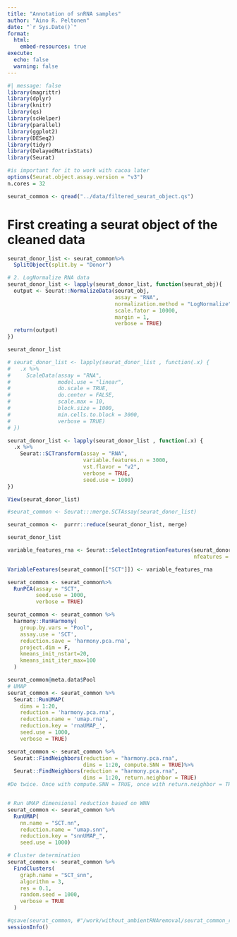 ```yaml
---
title: "Annotation of snRNA samples"
author: "Aino R. Peltonen"
date: "`r Sys.Date()`"
format:
  html:
    embed-resources: true
execute: 
  echo: false
  warning: false
---
```


```r
#| message: false
library(magrittr)
library(dplyr)
library(knitr)
library(qs)
library(scHelper)
library(parallel)
library(ggplot2)
library(DESeq2)
library(tidyr)
library(DelayedMatrixStats)
library(Seurat)

#is important for it to work with cacoa later
options(Seurat.object.assay.version = "v3")
n.cores = 32

seurat_common <- qread("../data/filtered_seurat_object.qs")
```

# First creating a seurat object of the cleaned data



```r
seurat_donor_list <- seurat_common%>%
  SplitObject(split.by = "Donor")

# 2. LogNormalize RNA data
seurat_donor_list <- lapply(seurat_donor_list, function(seurat_obj){
  output <- Seurat::NormalizeData(seurat_obj,
                                  assay = "RNA",
                                  normalization.method = "LogNormalize",
                                  scale.fator = 10000,
                                  margin = 1,
                                  verbose = TRUE)
  return(output)
})

seurat_donor_list

# seurat_donor_list <- lapply(seurat_donor_list , function(.x) {
#   .x %>%
#     ScaleData(assay = "RNA",
#               model.use = "linear",
#               do.scale = TRUE,
#               do.center = FALSE,
#               scale.max = 10,
#               block.size = 1000,
#               min.cells.to.block = 3000,
#               verbose = TRUE)
# })

seurat_donor_list <- lapply(seurat_donor_list , function(.x) {
  .x %>%
    Seurat::SCTransform(assay = "RNA",
                        variable.features.n = 3000,
                        vst.flavor = "v2",
                        verbose = TRUE,
                        seed.use = 1000)
})

View(seurat_donor_list)

#seurat_common <- Seurat:::merge.SCTAssay(seurat_donor_list)

seurat_common <-  purrr::reduce(seurat_donor_list, merge)

seurat_donor_list

variable_features_rna <- Seurat::SelectIntegrationFeatures(seurat_donor_list,
                                                           nfeatures = 3000)

VariableFeatures(seurat_common[["SCT"]]) <- variable_features_rna

seurat_common <- seurat_common%>%
  RunPCA(assay = "SCT",
         seed.use = 1000,
         verbose = TRUE)
```

```r
seurat_common <- seurat_common %>%
  harmony::RunHarmony(
    group.by.vars = "Pool",
    assay.use = 'SCT',
    reduction.save = 'harmony.pca.rna',
    project.dim = F,
    kmeans_init_nstart=20,
    kmeans_init_iter_max=100
  )

seurat_common@meta.data$Pool
# UMAP
seurat_common <- seurat_common %>%
  Seurat::RunUMAP(
    dims = 1:20,
    reduction = 'harmony.pca.rna',
    reduction.name = 'umap.rna',
    reduction.key = 'rnaUMAP_',
    seed.use = 1000,
    verbose = TRUE)
```


```r
seurat_common <- seurat_common %>%
  Seurat::FindNeighbors(reduction = "harmony.pca.rna",
                        dims = 1:20, compute.SNN = TRUE)%>% 
  Seurat::FindNeighbors(reduction = "harmony.pca.rna",
                        dims = 1:20, return.neighbor = TRUE)
#Do twice. Once with compute.SNN = TRUE, once with return.neighbor = TRUE. Can't run both


# Run UMAP dimensional reduction based on WNN
seurat_common <- seurat_common %>%
  RunUMAP(
    nn.name = "SCT.nn",
    reduction.name = "umap.snn",
    reduction.key = "snnUMAP_",
    seed.use = 1000)

# Cluster determination
seurat_common <- seurat_common %>%
  FindClusters(
    graph.name = "SCT_snn",
    algorithm = 3,
    res = 0.1,
    random.seed = 1000,
    verbose = TRUE
  )
```

```r
#qsave(seurat_common, #"/work/without_ambientRNAremoval/seurat_common_reclustered.qs")
sessionInfo()
```

